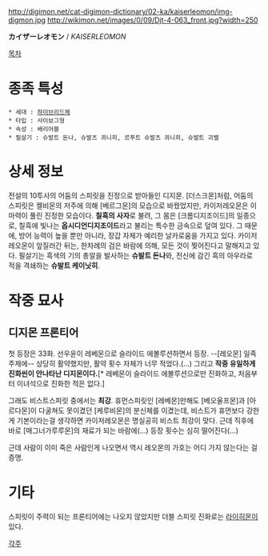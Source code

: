 http://digimon.net/cat-digimon-dictionary/02-ka/kaiserleomon/img-digmon.jpg http://wikimon.net/images/0/09/Djt-4-063_front.jpg?width=250

'''カイザーレオモン''' / ''KAISERLEOMON''

[[목차]]

= 종족 특성 =
 * 세대 : [[하이브리드체]]
 * 타입 : 사이보그형
 * 속성 : 배리어블
 * 필살기 : 슈발트 돈나, 슈발츠 쾨니히, 르푸트 슈발츠 쾨니히, 슈발트 괴벨

= 상세 정보 =
전설의 10투사의 어둠의 스피릿을 진정으로 받아들인 디지몬. [더스크몬]처럼, 어둠의 스피릿은 켈비몬의 저주에 의해 [베르그몬]의 모습으로 바꿨었지만, 카이저레오몬은 이 마력이 풀린 진정한 모습이다. '''칠흑의 사자'''로 불려, 그 몸은 [크롬디지조이드]의 일종으로, 칠흑에 빛나는 '''옵시디언디지조이드'''라고 불리는 특수한 금속으로 덮여 있다. 그 때문에, 방어 능력이 높을 뿐만 아니라, 장갑 자체가 예리한 날카로움을 가지고 있다. 카이저레오몬이 앞질러간 뒤는, 한차례의 검은 바람에 의해, 모든 것이 찢어진다고 말해지고 있다. 필살기는 흑색의 기의 총알을 발사하는 '''슈발트 돈나'''와, 전신에 감긴 흑의 아우라로 적을 격쇄하는 '''슈발트 케이닛히'''.

= 작중 묘사 =
== 디지몬 프론티어 ==
첫 등장은 33화. 선우윤이 레베몬으로 슬라이드 에볼루션하면서 등장. --[레오몬] 일족 주제에-- 상당히 활약했지만, 활약 횟수 자체가 너무 적었다.(...) 그리고 '''작중 유일하게 진화씬이 안나타난 디지몬이다.'''[* 레베몬이 슬라이드 에볼루션으로만 진화하고, 처음부터 이녀석으로 진화한 적은 없다.]

그래도 비스트스피릿 중에서는 '''최강'''. 휴먼스피릿인 [레베몬]만해도 [베오울프몬]과 [아르다몬]이 다굴쳐도 못이겼던 [케루비몬]의 분신체를 이겼는데, 비스트가 휴먼보다 강한게 기본이라는걸 생각하면 카이저레오몬은 명실공히 비스트 최강이 맞다. 근데 직후에 바로 [매그너가루루몬]의 재료가 되는 바람에(...) 등장 횟수는 심히 떨어진다(...)

근데 사람이 이미 죽은 사람인게 나오면서 역시 레오몬의 가호는 어디 가지 않는다는 걸 증명.

= 기타 =
스피릿이 주력이 되는 프론티어에는 나오지 않았지만 더블 스피릿 진화로는 [[라이히몬]]이 있다.


[[각주]]

